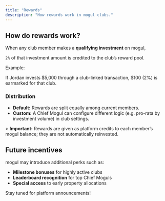 ```yaml
---
title: "Rewards"
description: "How rewards work in mogul clubs."
---
```


## How do rewards work?

When any club member makes a **qualifying investment** on mogul,

`2%` of that investment amount is credited to the club’s reward pool.

Example:

If Jordan invests \$5,000 through a club-linked transaction, \$100 (2%) is earmarked for that club.

### Distribution

- **Default:** Rewards are split equally among current members.
- **Custom:** A Chief Mogul can configure different logic (e.g. pro-rata by investment volume) in club settings.

\> **Important:** Rewards are given as platform credits to each member’s mogul balance; they are not automatically reinvested.

## Future incentives

mogul may introduce additional perks such as:

- **Milestone bonuses** for highly active clubs
- **Leaderboard recognition** for top Chief Moguls
- **Special access** to early property allocations

Stay tuned for platform announcements\!